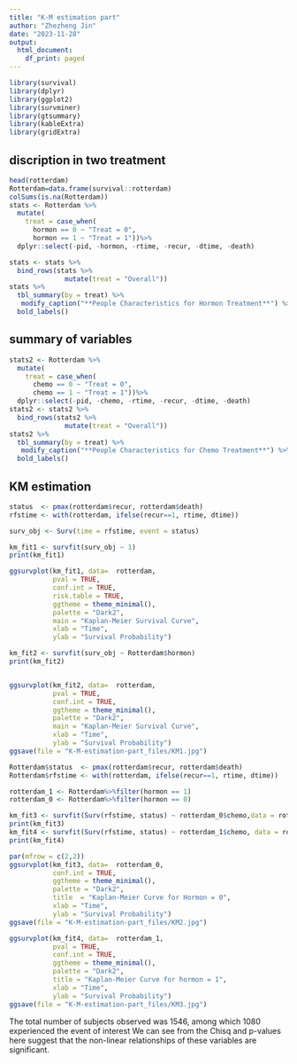 ```yaml
---
title: "K-M estimation part"
author: "Zhezheng Jin"
date: "2023-11-28"
output:
  html_document:
    df_print: paged
---
```

```r
library(survival)
library(dplyr)
library(ggplot2)
library(survminer)
library(gtsummary)
library(kableExtra)
library(gridExtra)
```

## discription in two treatment

```r
head(rotterdam)
Rotterdam=data.frame(survival::rotterdam)
colSums(is.na(Rotterdam))
stats <- Rotterdam %>% 
  mutate(
    treat = case_when(
      hormon == 0 ~ "Treat = 0",
      hormon == 1 ~ "Treat = 1"))%>% 
  dplyr::select(-pid, -hormon, -rtime, -recur, -dtime, -death)

stats <- stats %>% 
  bind_rows(stats %>% 
              mutate(treat = "Overall"))
stats %>%
  tbl_summary(by = treat) %>% 
   modify_caption("**People Characteristics for Hormon Treatment**") %>%
  bold_labels()
```

## summary of variables

```r
stats2 <- Rotterdam %>% 
  mutate(
    treat = case_when(
      chemo == 0 ~ "Treat = 0",
      chemo == 1 ~ "Treat = 1"))%>% 
  dplyr::select(-pid, -chemo, -rtime, -recur, -dtime, -death)
stats2 <- stats2 %>% 
  bind_rows(stats2 %>% 
              mutate(treat = "Overall"))
stats2 %>%
  tbl_summary(by = treat) %>% 
   modify_caption("**People Characteristics for Chemo Treatment**") %>%
  bold_labels()
```

## KM estimation

```r
status  <- pmax(rotterdam$recur, rotterdam$death)
rfstime <- with(rotterdam, ifelse(recur==1, rtime, dtime))

surv_obj <- Surv(time = rfstime, event = status)

km_fit1 <- survfit(surv_obj ~ 1)
print(km_fit1)

ggsurvplot(km_fit1, data=  rotterdam,                  
           pval = TRUE,                
           conf.int = TRUE,           
           risk.table = TRUE,          
           ggtheme = theme_minimal(),  
           palette = "Dark2",         
           main = "Kaplan-Meier Survival Curve", 
           xlab = "Time",              
           ylab = "Survival Probability") 
```


```r
km_fit2 <- survfit(surv_obj ~ Rotterdam$hormon)
print(km_fit2)


ggsurvplot(km_fit2, data=  rotterdam,                  
           pval = TRUE,                
           conf.int = TRUE,           
           ggtheme = theme_minimal(),  
           palette = "Dark2",         
           main = "Kaplan-Meier Survival Curve", 
           xlab = "Time",              
           ylab = "Survival Probability") 
ggsave(file = "K-M-estimation-part_files/KM1.jpg")
```


```r
Rotterdam$status  <- pmax(rotterdam$recur, rotterdam$death)
Rotterdam$rfstime <- with(rotterdam, ifelse(recur==1, rtime, dtime))

rotterdam_1 <- Rotterdam%>%filter(hormon == 1)
rotterdam_0 <- Rotterdam%>%filter(hormon == 0)

km_fit3 <- survfit(Surv(rfstime, status) ~ rotterdam_0$chemo,data = rotterdam_0)
print(km_fit3)
km_fit4 <- survfit(Surv(rfstime, status) ~ rotterdam_1$chemo, data = rotterdam_1)
print(km_fit4)
```

```r
par(mfrow = c(2,2))
ggsurvplot(km_fit3, data=  rotterdam_0,                  
           conf.int = TRUE,           
           ggtheme = theme_minimal(),  
           palette = "Dark2",         
           title  = "Kaplan-Meier Curve for Hormon = 0", 
           xlab = "Time",              
           ylab = "Survival Probability") 
ggsave(file = "K-M-estimation-part_files/KM2.jpg")

ggsurvplot(km_fit4, data=  rotterdam_1,                  
           pval = TRUE,                
           conf.int = TRUE,
           ggtheme = theme_minimal(),  
           palette = "Dark2",         
           title = "Kaplan-Meier Curve for hormon = 1", 
           xlab = "Time",              
           ylab = "Survival Probability") 
ggsave(file = "K-M-estimation-part_files/KM3.jpg")
```

The total number of subjects observed was 1546, among which 1080 experienced the event of interest
We can see from the Chisq and p-values here suggest that the non-linear relationships of these variables are significant. 